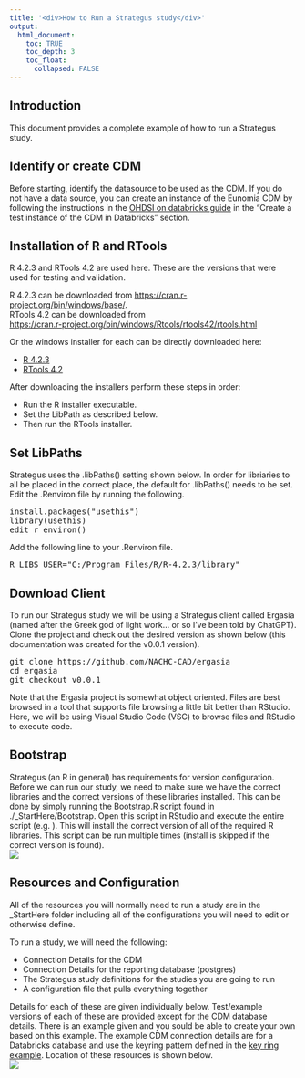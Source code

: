 ---
title: '<div>How to Run a Strategus study</div>'
output:
  html_document:
    toc: TRUE
    toc_depth: 3
    toc_float:
      collapsed: FALSE
---

<!--
*
* HOW TO: Import and Export Concept Sets
*
--> 

<!--
*
* Introduction
*
-->

<h2>Introduction</h2>
This document provides a complete example of how to run a Strategus study. 

<!--
*
* Identify CDM data source
*
-->

<h2>Identify or create CDM</h2>
Before starting, identify the datasource to be used as the CDM. 
If you do not have a data source, 
you can create an instance of the Eunomia CDM 
by following the instructions in the 
<a href="./developer-how-tos_ohdsi-on-databricks.html">OHDSI on databricks guide</a> 
in the "Create a test instance of the CDM in Databricks" section.  

<!--
*
* Installation of R and RTools
*
-->

<h2>Installation of R and RTools</h2>
R 4.2.3 and RTools 4.2 are used here. 
These are the versions that were used for testing and validation. 
<p>
R 4.2.3 can be downloaded from 
<a href="https://cran.r-project.org/bin/windows/base/">https://cran.r-project.org/bin/windows/base/</a>. 
<br/>
RTools 4.2 can be downloaded from 
<nobr><a href="https://cran.r-project.org/bin/windows/Rtools/rtools42/rtools.html">https://cran.r-project.org/bin/windows/Rtools/rtools42/rtools.html</a></nobr> 
</p>
<p>
Or the windows installer for each can be directly downloaded here:
<ul>
  <li>
    <a download href="https://www.dropbox.com/scl/fi/2ao0wbi49ic19jcxk8lf0/R-4.2.3-win.exe?rlkey=3qlk90ugzx7q9ym2z3yjqmhl5&dl=1">R 4.2.3</a>
  </li>
  <li>
    <a download href="https://www.dropbox.com/scl/fi/1xi8asmak0u6foi6b5mgc/rtools42-5355-5357.exe?rlkey=r0psxd9e5gv1vk8rkm7pasmad&dl=1">RTools 4.2</a>
  </li>
</ul>
</p>

After downloading the installers perform these steps in order:
<ul>
  <li>Run the R installer executable.</li> 
  <li>Set the LibPath as described below.</li>  
  <li>Then run the RTools installer.</li>
</ul>

<!--
*
* Set LibPaths
*
-->

<h2>Set LibPaths</h2>
Strategus uses the .libPaths() setting shown below. 
In order for libriaries to all be placed in the correct place, 
the default for .libPaths() needs to be set. 
Edit the .Renviron file by running the following.  
<pre class="r">
install.packages("usethis")
library(usethis)
edit_r_environ()
</pre>
Add the following line to your .Renviron file.  
<pre class="r">
R_LIBS_USER="C:/Program Files/R/R-4.2.3/library"
</pre>

<!--
*
* Download Client
*
-->

<h2>Download Client</h2>
To run our Strategus study we will be using a Strategus client called Ergasia 
(named after the Greek god of light work... or so I've been told by ChatGPT). 
Clone the project and check out the desired version as shown below 
(this documentation was created for the v0.0.1 version). 

<pre class="r">
git clone https://github.com/NACHC-CAD/ergasia
cd ergasia
git checkout v0.0.1
</pre>

<p>
  Note that the Ergasia project is somewhat object oriented. 
  Files are best browsed in a tool that supports file browsing a little bit better than RStudio. 
  Here, we will be using Visual Studio Code (VSC) to browse files and RStudio to execute code. 
</p>


<!--
*
* Download Client
*
-->

<h2>Bootstrap</h2>
<p>
  Strategus (an R in general) has requirements for version configuration. 
  Before we can run our study, we need to make sure we have the correct libraries 
  and the correct versions of these libraries installed. 
  This can be done by simply running the Bootstrap.R script found in ./_StartHere/Bootstrap. 
  Open this script in RStudio and execute the entire script (e.g. <Shift><Ctrl><Enter>). 
  This will install the correct version of all of the required R libraries. 
  This script can be run multiple times (install is skipped if the correct version is found). 
  <br/>
  <img src="./img/imp-dev/strategus/01-run-bootstrap.png"/>
</p>

<!--
*
* Resources and Configuration
*
-->

<h2>Resources and Configuration</h2>
<p>
  All of the resources you will normally need to run a study are in the _StartHere folder 
  including all of the configurations you will need to edit or otherwise define. 
</p>
<p>
  To run a study, we will need the following:
  <ul>
    <li>Connection Details for the CDM</li>
    <li>Connection Details for the reporting database (postgres)</li>
    <li>The Strategus study definitions for the studies you are going to run</li>
    <li>A configuration file that pulls everything together</li>
  </ul>
  Details for each of these are given individually below. 
  Test/example versions of each of these are provided except for the CDM database details. 
  There is an example given and you sould be able to create your own based on this example. 
  The example CDM connection details are for a Databricks database and use the keyring pattern defined in the 
  <a href="./developer-how-tos_gen_dev_keyring.html">key ring example</a>.
  Location of these resources is shown below. 
  <br/>
  <img src="./img/imp-dev/strategus/02-resources.png"/>

</p>






